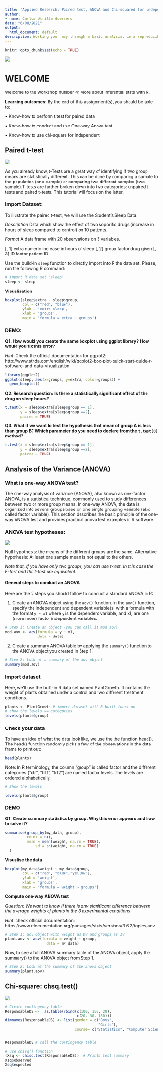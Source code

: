 ```yaml
---
title: 'Applied Research: Paired test, ANOVA and Chi-squared for independence'
author:
- name: Carlos Utrilla Guerrero
date: "6/08/2021"
output:
  html_document: default
description: Working your way through a basic analysis, in a reproducible manner.
---
```


```r
knitr::opts_chunk$set(echo = TRUE)
```


![](https://maastrichtu-ids.github.io/AppliedRR/pics/logoIDS.png)

# WELCOME

Welcome to the workshop number 4: More about inferential stats with R.

**Learning outcomes:**
By the end of this assignment(s), you should be able to:

•	Know-how to perform t.test for paired data

•	Know-how to conduct and use One-way Anova test

•	Know-how to use chi-square for independent

## Paired t-test

![](https://miro.medium.com/max/643/1*c3I4Px2ezjbWu3SiInRCKA.jpeg)

As you already know, t-Tests are a great way of identifying if two group means are statistically different. This can be done by comparing a sample to the population (one-sample) or comparing two different samples (two-sample).T-tests are further broken down into two categories: unpaired t-tests and paired t-tests. This tutorial will focus on the latter.


### Import Dataset:


To illustrate the paired t-test, we will use the Student's Sleep Data.

*Description*
Data which show the effect of two soporific drugs (increase in hours of sleep compared to control) on 10 patients.

*Format*
A data frame with 20 observations on 3 variables.

[, 1]	extra	numeric	increase in hours of sleep
[, 2]	group	factor	drug given
[, 3]	ID	factor	patient ID

Use the build-in `sleep` function to directly import into R the data set. Please, run the following R command:

```r
# import R data set 'sleep'
sleep <- sleep
```

**Visualisation**

```r
boxplot(sleep$extra ~ sleep$group,
        col = c("red", "blue"),
        ylab = 'extra sleep',
        xlab = 'groups',
        main = 'formula = extra ~ groups')

```

### DEMO:

**Q1. How would you create the same boxplot using ggplot library? How would you fix this error?**

_Hint_: Check the official documentation for ggplot2: http://www.sthda.com/english/wiki/ggplot2-box-plot-quick-start-guide-r-software-and-data-visualization

```r
library(ggplot2)
ggplot(sleep, aes(x=groups, y=extra, color=groups)) +
  geom_boxplot()
```

**Q2. Research question: Is there a statistically significant effect of the drug on sleep hours?**

```r
t.test(x = sleep$extra[sleep$group == 1],
       y = sleep$extra[sleep$group ==2],
       paired = TRUE)
```

**Q3. What if we want to test the hypothesis that mean of group A is less than group B? Which parameter do you need to declare from the `t.test(0)` method?**

```r
t.test(x = sleep$extra[sleep$group == 1],
       y = sleep$extra[sleep$group ==2],
       paired = TRUE)
```

## Analysis of the Variance (ANOVA)


### What is one-way ANOVA test?

The one-way analysis of variance (ANOVA), also known as one-factor ANOVA, is a statistical technique, commonly used to study differences between two or more group means. In one-way ANOVA, the data is organized into several groups base on one single grouping variable (also called factor variable). This section describes the basic principle of the one-way ANOVA test and provides practical anova test examples in R software.

### ANOVA test hypotheses:
![](https://encrypted-tbn0.gstatic.com/images?q=tbn:ANd9GcR8nicCTmNutpFgW7ONzNbM4VMeXZZb1dfq54LZNHmwT60Kv04gNWj18nWuCK_O4jR4SOg&usqp=CAU)


Null hypothesis: the means of the different groups are the same.
Alternative hypothesis: At least one sample mean is not equal to the others.

*Note that, if you have only two groups, you can use t-test. In this case the F-test and the t-test are equivalent*.

#### General steps to conduct an ANOVA
Here are the 2 steps you should follow to conduct a standard ANOVA in R:

1. Create an ANOVA object using the `aov()` function. In the `aov()` function, specify the independent and dependent variable(s) with a formula with the format `y ~ x1`  where `y` is the dependent variable, and x1, are one (more more) factor independent variables.

```r
# Step 1: Create an object (you can call it mod.aov)
mod.aov <- aov(formula = y ~ x1,
               data = data)
```


2. Create a summary ANOVA table by applying the `summary()` function to the ANOVA object you created in Step 1.

```r
# Step 2: Look at a summary of the aov object
summary(mod.aov)
```

### Import dataset

Here, we’ll use the built-in R data set named PlantGrowth. It contains the weight of plants obtained under a control and two different treatment conditions.

```r
plants <- PlantGrowth # import dataset with R built function
# show the levels == categpries
levels(plants$group)

```

### Check your data
To have an idea of what the data look like, we use the the function head(). The head() function randomly picks a few of the observations in the data frame to print out:

```r
head(plants)
```

Note: In R terminology, the column “group” is called factor and the different categories (“ctr”, “trt1”, “trt2”) are named factor levels. The levels are ordered alphabetically.

```r
# Show the levels

levels(plants$group)
```


### DEMO

**Q1: Create summary statistics by group. Why this error appears and how to solve it?**

```r
summarise(group_by(my_data, group),
          count = n(),
          mean = mean(weight, na.rm = TRUE),
              sd = sd(weight, na.rm = TRUE)
  )

```


**Visualise the data**

```r
boxplot(my_data$weight ~ my_data$group,
        col = c("red", "blue","yellow"),
        ylab = 'weight',
        xlab = 'groups',
        main = 'formula = weight ~ groups')

```


**Compute one-way ANOVA test**

*Question: We want to know if there is any significant difference between the average weights of plants in the 3 experimental conditions*

_Hint_: check official documentation: https://www.rdocumentation.org/packages/stats/versions/3.6.2/topics/aov

```r
# Step 1: aov object with weight as DV and groups as IV
plant.aov <- aov(formula = weight ~ group,
                   data = my_data)
```


Now, to see a full ANOVA summary table of the ANOVA object, apply the summary() to the ANOVA object from Step 1.

```r
# Step 2: Look at the summary of the anova object
summary(plant.aov)
```


## Chi-square: chsq.test()

![](https://pbs.twimg.com/media/Ch8nhtIUgAA-hxi.jpg)


```r
# Create contingency table
ResponsableDS <-  as.table(rbind(c(100, 150, 20),
                                 c(20, 30, 180)))
dimnames(ResponsableDS) <- list(gender = c("Boys",
                                           "Girls"),
                                course= c("Statistics", "Computer Science","Ethics & Responsability"))


ResponsableDS # call the contingency table

```
```r

# use chisq() function
(Xsq <- chisq.test(ResponsableDS))  # Prints test summary
Xsq$observed
Xsq$expected
```

